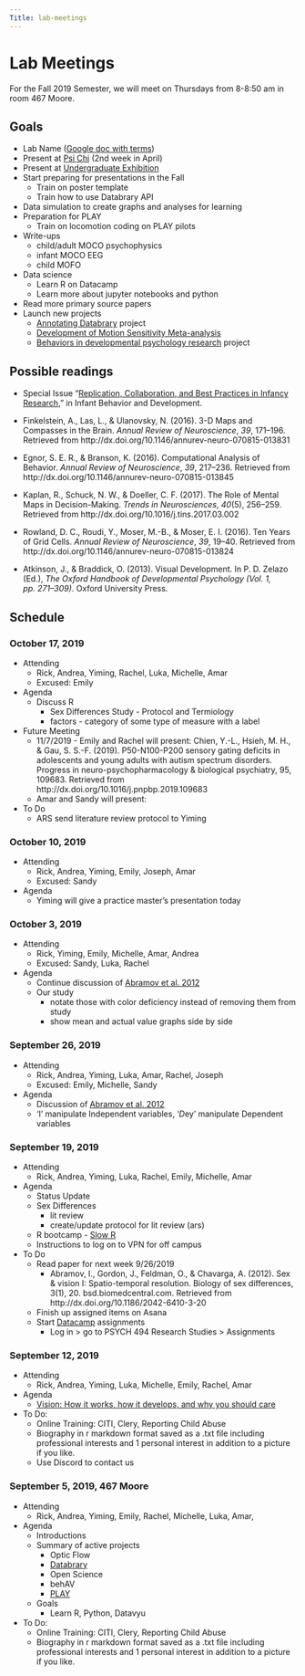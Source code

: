 ```yaml
---
Title: lab-meetings
---
```


# Lab Meetings

For the Fall 2019 Semester, we will meet on Thursdays from 8-8:50 am in room 467 Moore.

## Goals

- Lab Name ([Google doc with terms](https://docs.google.com/document/d/1s3UZ7g3vR8vZja5EIu1sFraG5oOKZUQDG54wjqUMNDE/edit?usp=sharing))
- Present at [Psi Chi](https://sites.psu.edu/psichi/research-conference-2/) (2nd week in April)
- Present at [Undergraduate Exhibition](https://undergradresearch.psu.edu/resources/opportunities/undergraduate-exhibition)
- Start preparing for presentations in the Fall  
    - Train on poster template
    - Train how to use Databrary API
- Data simulation to create graphs and analyses for learning
- Preparation for PLAY
    - Train on locomotion coding on PLAY pilots
- Write-ups
    - child/adult MOCO psychophysics
    - infant MOCO EEG
    - child MOFO
- Data science
    - Learn R on Datacamp
    - Learn more about jupyter notebooks and python
- Read more primary source papers
- Launch new projects
    - [Annotating Databrary](https://github.com/gilmore-lab/annotating-databrary) project
    - [Development of Motion Sensitivity Meta-analysis](https://github.com/gilmore-lab/motion-metaanalysis)
    - [Behaviors in developmental psychology research](https://github.com/dev-psych-behavior) project

## Possible readings

- Special Issue “[Replication, Collaboration, and Best Practices in Infancy Research](https://www.sciencedirect.com/journal/infant-behavior-and-development/special-issue/10RZSSM6DGN),” in Infant Behavior and Development.

- Finkelstein, A., Las, L., & Ulanovsky, N. (2016). 3-D Maps and Compasses in the Brain. *Annual Review of Neuroscience*, *39*, 171–196. Retrieved from http://dx.doi.org/10.1146/annurev-neuro-070815-013831
- Egnor, S. E. R., & Branson, K. (2016). Computational Analysis of Behavior. *Annual Review of Neuroscience*, *39*, 217–236. Retrieved from http://dx.doi.org/10.1146/annurev-neuro-070815-013845
- Kaplan, R., Schuck, N. W., & Doeller, C. F. (2017). The Role of Mental Maps in Decision-Making. *Trends in Neurosciences*, *40*(5), 256–259. Retrieved from http://dx.doi.org/10.1016/j.tins.2017.03.002
- Rowland, D. C., Roudi, Y., Moser, M.-B., & Moser, E. I. (2016). Ten Years of Grid Cells. *Annual Review of Neuroscience*, *39*, 19–40. Retrieved from http://dx.doi.org/10.1146/annurev-neuro-070815-013824
- Atkinson, J., & Braddick, O. (2013). Visual Development. In P. D. Zelazo (Ed.), *The Oxford Handbook of Developmental Psychology (Vol. 1, pp. 271–309)*. Oxford University Press.

## Schedule

### October 17, 2019
- Attending
    - Rick, Andrea, Yiming, Rachel, Luka, Michelle, Amar
    - Excused: Emily
- Agenda
    - Discuss R
        - Sex Differences Study - Protocol and Termiology
        - factors - category of some type of measure with a label
- Future Meeting
    - 11/7/2019 - Emily and Rachel will present: Chien, Y.-L., Hsieh, M. H., & Gau, S. S.-F. (2019). P50-N100-P200 sensory gating deficits in adolescents and young adults with autism spectrum disorders. Progress in neuro-psychopharmacology & biological psychiatry, 95, 109683. Retrieved from http://dx.doi.org/10.1016/j.pnpbp.2019.109683
    - Amar and Sandy will present:
- To Do
    - ARS send literature review protocol to Yiming
    

### October 10, 2019
- Attending
    - Rick, Andrea, Yiming, Emily, Joseph, Amar
    - Excused: Sandy
- Agenda
    - Yiming will give a practice master's presentation today


### October 3, 2019

- Attending
    - Rick, Yiming, Emily, Michelle, Amar, Andrea
    - Excused: Sandy, Luka, Rachel
- Agenda
    - Continue discussion of [Abramov et al. 2012](talk-slides/abramov-etal-2012.html)
    - Our study 
        - notate those with color deficiency instead of removing them from study
        - show mean and actual value graphs side by side
        


### September 26, 2019

- Attending
    - Rick, Andrea, Yiming, Luka, Amar, Rachel, Joseph
    - Excused: Emily, Michelle, Sandy
- Agenda
    - Discussion of [Abramov et al. 2012](talk-slides/abramov-etal-2012.html)
    - 'I' manipulate Independent variables, '*D*ey' manipulate Dependent variables
    

### September 19, 2019

- Attending
    - Rick, Andrea, Yiming, Luka, Rachel, Emily, Michelle, Amar
- Agenda
    - Status Update
    - Sex Differences 
        - lit review
        - create/update protocol for lit review (ars)
    - R bootcamp - [Slow R](https://psu-psychology.github.io/r-bootcamp-2019/talks/slow-r.html)
    - Instructions to log on to VPN for off campus
- To Do
    - Read paper for next week 9/26/2019
        - Abramov, I., Gordon, J., Feldman, O., & Chavarga, A. (2012). Sex & vision I: Spatio-temporal resolution. Biology of sex differences, 3(1), 20. bsd.biomedcentral.com. Retrieved from http://dx.doi.org/10.1186/2042-6410-3-20
    - Finish up assigned items on Asana
    - Start [Datacamp](https://www.datacamp.com) assignments
        - Log in > go to PSYCH 494 Research Studies > Assignments
        
### September 12, 2019

- Attending
    - Rick, Andrea, Yiming, Luka, Michelle, Emily, Rachel, Amar
- Agenda
    - [Vision: How it works, how it develops, and why you should care](https://gilmore-lab.github.io/csd-vision-2019-09-05/)

- To Do:
    - Online Training: CITI, Clery, Reporting Child Abuse
    - Biography in r markdown format saved as a .txt file including professional interests and 1 personal interest in addition to a picture if you like.
    - Use Discord to contact us

### September 5, 2019, 467 Moore

- Attending
    - Rick, Andrea, Yiming, Emily, Rachel, Michelle, Luka, Amar,
- Agenda
    - Introductions
    - Summary of active projects
        - Optic Flow
        - [Databrary](https://nyu.databrary.org/)
        - Open Science
        - behAV
        - [PLAY](play-project.org)
    - Goals
        - Learn R, Python, Datavyu
- To Do:
    - Online Training: CITI, Clery, Reporting Child Abuse
    - Biography in r markdown format saved as a .txt file including professional interests and 1 personal interest in addition to a picture if you like.

